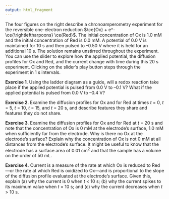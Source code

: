 ```yaml
---
output: html_fragment
---
```


<!-- text for activity 1 -->

The four figures on the right describe a chronoamperometry experiment for the reversible one-electron reduction $\ce{Ox} + e^- \ce{\rightleftharpoons} \ce{Red}$. The initial concentration of Ox is 1.0 mM and the initial concentration of Red is 0.0 mM. A potential of 0.0 V is maintained for 10 s and then pulsed to --0.50 V where it is held for an additional 10 s. The solution remains unstirred throughout the experiment. You can use the slider to explore how the applied potential, the diffusion profiles for Ox and Red, and the current change with time during this 20 s experiment. Clicking on the slider's play button steps through the experiment in 1 s intervals. 

**Exercise 1**. Using the ladder diagram as a guide, will a redox reaction take place if the applied potential is pulsed from 0.0 V to --0.1 V? What if the applied potential is pulsed from 0.0 V to --0.4 V?

**Exercise 2**. Examine the diffusion profiles for Ox and for Red at times *t* = 0, *t* = 5, *t* = 10, *t* = 15, and *t* = 20 s, and describe features they share and features they do not share.

**Exercise 3**. Examine the diffusion profiles for Ox and for Red at *t* = 20 s and note that the concentration of Ox is 0 mM at the electrode's surface, 1.0 mM when sufficiently far from the electrode. Why is there no Ox at the electrode's surface? Explain why the concentration of Ox is not 0 mM at all distances from the electrode's surface. It might be useful to know that the electrode has a surface area of 0.01 cm^2^ and that the sample has a volume on the order of 50 mL. 

**Exercise 4**. Current is a measure of the rate at which Ox is reduced to Red---or the rate at which Red is oxidized to Ox---and is proportional to the slope of the diffusion profile evaluated at the electrode's surface. Given this, explain (a) why the current is 0 when *t* < 10 s; (b) why the current spikes to its maximum value when *t* = 10 s; and (c) why the current decreases when *t* > 10 s.

